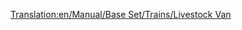 [[Translation:en/Manual/Base Set/Trains/Livestock Van]]
{{en/Manual/Base Set/Trains/Trains Carriages new|Picture=[[File:en/Manual/Base Set/Trains/Livestockvan.png]]
|NormalCost=£1,125 ($2,250)
|NormalWeight=20 / 24 t
|NormalCapacity=25 items of livestock
|MonoCost="
|MonoWeight=20 / 25 t
|MonoCapacity=30 items of livestock
|MagCost="
|MagWeight=20 / 26 t
|MagCapacity=32 items of livestock
|Description=Be aware that livestock and grain carriers have different capacity, so compensate accordingly when running a mixed train from a farm.
}}